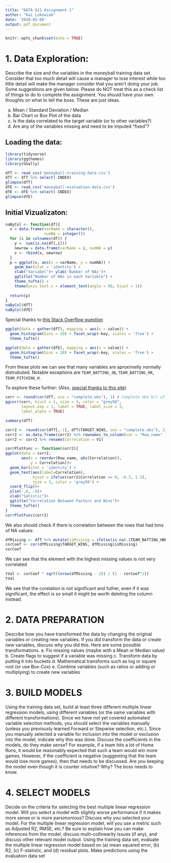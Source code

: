 ```yaml
---
title: "DATA 621 Assignment 1"
author: "Kai Lukowiak"
date: '2018-02-08'
output: pdf_document
---
```


```r
knitr::opts_chunk$set(echo = TRUE)
```

# 1. Data Exploration:
Describe the size and the variables in the moneyball training data set. Consider that too much detail will cause a manager to lose interest while too little detail will make the manager consider that you aren’t doing your job. Some suggestions are given below. Please do NOT treat this as a check list of things to do to complete the assignment. You should have your own thoughts on what to tell the boss. These are just ideas.

a. Mean / Standard Deviation / Median
b. Bar Chart or Box Plot of the data
c. Is the data correlated to the target variable (or to other variables?)
d. Are any of the variables missing and need to be imputed “fixed”?

## Loading the data:

```r
library(tidyverse)
library(ggthemes)
library(GGally)
```

```r
dfT <- read_csv('moneyball-training-data.csv')
dfT <- dfT %>% select(-INDEX)
glimpse(dfT)
dfE <- read_csv('moneyball-evaluation-data.csv')
dfE <- dfE %>% select(-INDEX)
glimpse(dfE)
```


## Initial Vizualizaton:

```r
naByCol <- function(df){
  x = data.frame(varName = character(),
                 numNA = integer())
  for (i in colnames(df)) {
    y =  sum(is.na(df[,i]))
    newrow = data.frame(varName = i, numNA = y)
    x <- rbind(x, newrow)
  }
  p = ggplot(x, aes(x = varName, y = numNA)) +
    geom_bar(stat = 'identity') +
    xlab("Variabel")+ ylab('Number of NAs')+
    ggtitle("Number of NAs in each Variable") +
    theme_tufte() +
    theme(axis.text.x = element_text(angle = 90, hjust = 1)) 
    
  return(p)
}
naByCol(dfT)
naByCol(dfE)
```


Special thanks to [this Stack Overflow question](https://stackoverflow.com/questions/13035834/plot-every-column-in-a-data-frame-as-a-histogram-on-one-page-using-ggplot)

```r
ggplot(data = gather(dfT), mapping = aes(x = value)) + 
  geom_histogram(bins = 20) + facet_wrap(~key, scales = 'free') +
  theme_tufte()

```

```r
ggplot(data = gather(dfE), mapping = aes(x = value)) + 
  geom_histogram(bins = 20) + facet_wrap(~key, scales = 'free') +
  theme_tufte()
```

From these plots we can see that many variables are aproximetly normally distrubuted. Notable exceptions are `TEAM_BATTING_3B`, `TEAM_BATTING_HR`, `TEAM_PITCHING_H`.

To explore these further:
(Also, [special thanks to this site](https://briatte.github.io/ggcorr/#controlling-the-coefficient-labels))

```r
corr <- round(cor(dfT, use = "complete.obs"), 1) # Complete obs b/c of all NAs
ggcorr(corr, hjust = 1, size = 3, color = "grey50", 
       layout.exp = 1, label = TRUE, label_size = 3, 
       label_alpha = TRUE)
```


```r
summary(dfT)
```

```r
corr2 <- round(cor(dfT[,-1], dfT$TARGET_WINS, use = "complete.obs"), 3) # For target:
corr2 <- as.data.frame(corr2) %>% rownames_to_column(var = "Row_name" )%>% as_tibble()
corr2 <- corr2 %>% rename(Correlation = V1)
```

```r
corrPlotFunc <- function(corr2){
ggplot(data = corr2, 
       aes(x = reorder(Row_name, abs(Correlation)), 
           y = Correlation))+
  geom_bar(stat = 'identity') +
  geom_text(aes(label=Correlation), 
            hjust = ifelse(corr2$Correlation >= 0, -0.3, 1.3), 
            size = 3, color = 'grey50') +
  coord_flip()+
  ylim(-.6, .6)+
  xlab("Satistic")+
  ggtitle("Correlation Between Factors and Wins")+
  theme_tufte()
}
corrPlotFunc(corr2)
```

We also should check if there is correlation between the rows that had tons of NA values:
```r
dfMissing <- dfT %>% mutate(isMissing = ifelse(is.na(.$TEAM_BATTING_HBP), 1, 0))
corCoef <- cor(dfMissing$TARGET_WINS, dfMissing$isMissing)
corCoef
```

We can see that the element with the highest missing values is not very correlated 



```r
tVal <- corCoef * sqrt((nrow(dfMissing - 2)) / (1 - corCoef^2))
tVal
```
We see that the corelation is not significant and futher, even if it was significant, the effect is so small it might be worth deleting the column instead.

# 2. DATA PREPARATION
Describe how you have transformed the data by changing the original variables or creating new variables. If you did transform the data or create new variables, discuss why you did this. Here are some possible transformations.
a. Fix missing values (maybe with a Mean or Median value)
b. Create flags to suggest if a variable was missing
c. Transform data by putting it into buckets
d. Mathematical transforms such as log or square root (or use Box-Cox)
e. Combine variables (such as ratios or adding or multiplying) to create new variables

# 3. BUILD MODELS 
Using the training data set, build at least three different multiple linear regression models, using different variables (or the same variables with different transformations). Since we have not yet covered automated variable selection methods, you should select the variables manually (unless you previously learned Forward or Stepwise selection, etc.). Since you manually selected a variable for inclusion into the model or exclusion into the model, indicate why this was done.
Discuss the coefficients in the models, do they make sense? For example, if a team hits a lot of Home Runs, it would be reasonably expected that such a team would win more games. However, if the coefficient is negative (suggesting that the team would lose more games), then that needs to be discussed. Are you keeping the model even though it is counter intuitive? Why? The boss needs to know.

# 4. SELECT MODELS
Decide on the criteria for selecting the best multiple linear regression model. Will you select a model with slightly worse performance if it makes more sense or is more parsimonious? Discuss why you selected your model.
For the multiple linear regression model, will you use a metric such as Adjusted R2, RMSE, etc.? Be sure to explain how you can make inferences from the model, discuss multi-collinearity issues (if any), and discuss other relevant model output. Using the training data set, evaluate the multiple linear regression model based on (a) mean squared error, (b) R2, (c) F-statistic, and (d) residual plots. Make predictions using the evaluation data set